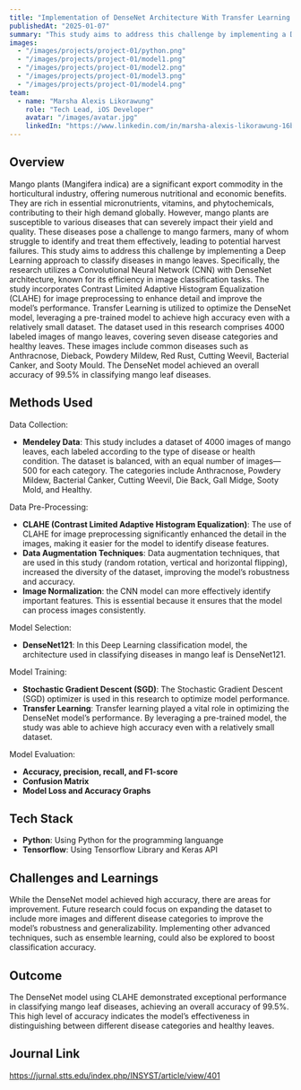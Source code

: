 ```yaml
---
title: "Implementation of DenseNet Architecture With Transfer Learning to Classify Mango Leaf Diseases"
publishedAt: "2025-01-07"
summary: "This study aims to address this challenge by implementing a Deep Learning approach to classify diseases in mango leaves. The DenseNet model achieved an overall accuracy of 99.5% in classifying mango leaf diseases."
images:
  - "/images/projects/project-01/python.png"
  - "/images/projects/project-01/model1.png"
  - "/images/projects/project-01/model2.png"
  - "/images/projects/project-01/model3.png"
  - "/images/projects/project-01/model4.png"
team:
  - name: "Marsha Alexis Likorawung"
    role: "Tech Lead, iOS Developer"
    avatar: "/images/avatar.jpg"
    linkedIn: "https://www.linkedin.com/in/marsha-alexis-likorawung-16b13a267/"
---
```


## Overview

Mango plants (Mangifera indica) are a significant export commodity in the horticultural industry, offering numerous nutritional and economic benefits. They are rich in essential micronutrients, vitamins, and phytochemicals, contributing to their high demand globally. However, mango plants are susceptible to various diseases that can severely impact their yield and quality. These diseases pose a challenge to mango farmers, many of whom struggle to identify and treat them effectively, leading to potential harvest failures. This study aims to address this challenge by implementing a Deep Learning approach to classify diseases in mango leaves. Specifically, the research utilizes a Convolutional Neural Network (CNN) with DenseNet architecture, known for its efficiency in image classification tasks. The study incorporates Contrast Limited Adaptive Histogram Equalization (CLAHE) for image preprocessing to enhance detail and improve the model’s performance. Transfer Learning is utilized to optimize the DenseNet model, leveraging a pre-trained model to achieve high accuracy even with a relatively small dataset. The dataset used in this research comprises 4000 labeled images of mango leaves, covering seven disease categories and healthy leaves. These images include common diseases such as Anthracnose, Dieback, Powdery Mildew, Red Rust, Cutting Weevil, Bacterial Canker, and Sooty Mould. The DenseNet model achieved an overall accuracy of 99.5% in classifying mango leaf diseases.

## Methods Used
Data Collection: 
- **Mendeley Data**: This  study  includes  a  dataset  of  4000  images  of  mango  leaves, each labeled according to the type of disease or health condition. The dataset is balanced, with an equal number of images—500  for  each  category.  The  categories  include  Anthracnose,  Powdery  Mildew,  Bacterial  Canker,  Cutting  Weevil,  Die  Back,  Gall  Midge,  Sooty  Mold,  and  Healthy.

Data Pre-Processing: 
- **CLAHE (Contrast Limited Adaptive Histogram Equalization)**: The use of CLAHE for image preprocessing significantly enhanced  the  detail  in  the  images,  making  it  easier  for  the  model   to   identify   disease   features.
- **Data Augmentation Techniques**: Data   augmentation   techniques, that  are  used  in  this  study  (random rotation, vertical  and  horizontal  flipping),  increased  the  diversity  of  the dataset, improving the model’s robustness and accuracy.
- **Image Normalization**: the CNN model can more effectively identify important features. This is essential because   it   ensures   that   the   model   can   process   images   consistently.

Model Selection: 
- **DenseNet121**: In this Deep Learning classification model, the architecture used in classifying diseases in mango leaf is DenseNet121.

Model Training:
- **Stochastic Gradient Descent (SGD)**: The Stochastic Gradient Descent (SGD) optimizer is  used  in  this  research  to  optimize  model  performance.
- **Transfer Learning**: Transfer  learning  played  a  vital  role  in  optimizing  the  DenseNet model’s performance. By leveraging a pre-trained model, the study was able to achieve high accuracy even with a  relatively  small  dataset.

Model Evaluation:
- **Accuracy, precision, recall, and F1-score**
- **Confusion Matrix**
- **Model  Loss  and  Accuracy Graphs**

## Tech Stack

- **Python**: Using Python for the programming languange 
- **Tensorflow**: Using Tensorflow Library and Keras API

## Challenges and Learnings

While the DenseNet model achieved high accuracy, there are  areas  for  improvement.  Future  research  could  focus  on  expanding  the  dataset  to  include  more  images  and  different  disease  categories  to  improve  the  model’s  robustness  and  generalizability.  Implementing  other  advanced  techniques,  such  as  ensemble  learning,  could  also  be  explored  to  boost  classification accuracy.

## Outcome

The DenseNet model using CLAHE demonstrated exceptional performance in classifying mango leaf diseases, achieving an overall accuracy of 99.5%. This high level of accuracy indicates the model’s effectiveness in distinguishing between different disease categories and healthy leaves.

## Journal Link

https://jurnal.stts.edu/index.php/INSYST/article/view/401